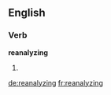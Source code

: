 ==English==

===Verb===
'''reanalyzing'''

# {{third-person singular of|reanalyze}}

[[de:reanalyzing]]
[[fr:reanalyzing]]